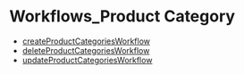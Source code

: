 
# Workflows\_Product Category

- [createProductCategoriesWorkflow](../../functions/core_flows.createProductCategoriesWorkflow/page.mdx)
- [deleteProductCategoriesWorkflow](../../functions/core_flows.deleteProductCategoriesWorkflow/page.mdx)
- [updateProductCategoriesWorkflow](../../functions/core_flows.updateProductCategoriesWorkflow/page.mdx)
